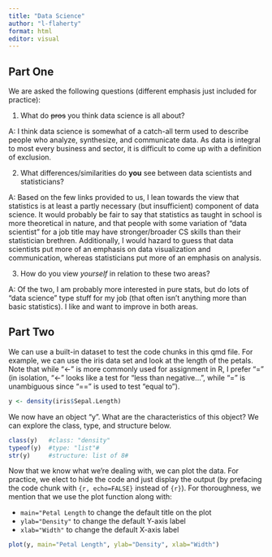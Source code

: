 ```yaml
---
title: "Data Science"
author: "l-flaherty"
format: html
editor: visual
---
```


## Part One

We are asked the following questions (different emphasis just included for practice):

1.  What do ~~pros~~ you think data science is all about?

A: I think data science is somewhat of a catch-all term used to describe people who analyze, synthesize, and communicate data. As data is integral to most every business and sector, it is difficult to come up with a definition of exclusion.

2.  What differences/similarities do **you** see between data scientists and statisticians?

A: Based on the few links provided to us, I lean towards the view that statistics is at least a partly necessary (but insufficient) component of data science. It would probably be fair to say that statistics as taught in school is more theoretical in nature, and that people with some variation of "data scientist" for a job title may have stronger/broader CS skills than their statistician brethren. Additionally, I would hazard to guess that data scientists put more of an emphasis on data visualization and communication, whereas statisticians put more of an emphasis on analysis.

3.  How do you view *yourself* in relation to these two areas?

A: Of the two, I am probably more interested in pure stats, but do lots of "data science" type stuff for my job (that often isn't anything more than basic statistics). I like and want to improve in both areas.

## Part Two

We can use a built-in dataset to test the code chunks in this qmd file. For example, we can use the iris data set and look at the length of the petals. Note that while "\<-" is more commonly used for assignment in R, I prefer "=" (in isolation, "\<-" looks like a test for "less than negative...", while "=" is unambiguous since "==" is used to test "equal to").

```r
y <- density(iris$Sepal.Length) 
```

We now have an object "y". What are the characteristics of this object? We can explore the class, type, and structure below.

```r
class(y)   #class: "density"
typeof(y)  #type: "list"#
str(y)     #structure: list of 8#
```

Now that we know what we're dealing with, we can plot the data. For practice, we elect to hide the code and just display the output (by prefacing the code chunk with `{r, echo=FALSE}` instead of `{r}`). For thoroughness, we mention that we use the plot function along with:

-   `main="Petal Length` to change the default title on the plot
-   `ylab="Density"` to change the default Y-axis label
-   `xlab="Width"` to change the default X-axis label

```r
plot(y, main="Petal Length", ylab="Density", xlab="Width")
```
